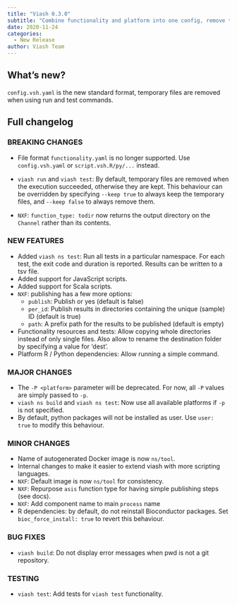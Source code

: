 ```yaml
---
title: "Viash 0.3.0"
subtitle: "Combine functionality and platform into one config, remove temporary files"
date: 2020-11-24
categories:
  - New Release
author: Viash Team
---
```


## What's new?

`config.vsh.yaml` is the new standard format, temporary files are removed when using run and test commands.

## Full changelog

### BREAKING CHANGES

* File format `functionality.yaml` is no longer supported. Use `config.vsh.yaml` or `script.vsh.R/py/...` instead.

* `viash run` and `viash test`: By default, temporary files are removed when the execution succeeded, otherwise they are kept. 
  This behaviour can be overridden by specifying `--keep true` to always keep the temporary files, and `--keep false` to always remove them.

* `NXF`: `function_type: todir` now returns the output directory on the `Channel` rather than its contents.

### NEW FEATURES

* Added `viash ns test`: Run all tests in a particular namespace. For each test, the exit code and duration is reported. Results can be written to a tsv file.
* Added support for JavaScript scripts.
* Added support for Scala scripts.
* `NXF`: publishing has a few more options:
  - `publish`: Publish or yes (default is false)
  - `per_id`: Publish results in directories containing the unique (sample) ID (default is true)
  - `path`: A prefix path for the results to be published (default is empty)
* Functionality resources and tests: Allow copying whole directories instead of only single files. Also allow to rename the destination folder by specifying a value for 'dest'.
* Platform R / Python dependencies: Allow running a simple command.

### MAJOR CHANGES

* The `-P <platform>` parameter will be deprecated. For now, all `-P` values are simply passed to `-p`.
* `viash ns build` and `viash ns test`: Now use all available platforms if `-p` is not specified.
* By default, python packages will not be installed as user. Use `user: true` to modify this behaviour.

### MINOR CHANGES

* Name of autogenerated Docker image is now `ns/tool`.
* Internal changes to make it easier to extend viash with more scripting languages.
* `NXF`: Default image is now `ns/tool` for consistency.
* `NXF`: Repurpose `asis` function type for having simple publishing steps (see docs).
* `NXF`: Add component name to main `process` name
* R dependencies: by default, do not reinstall Bioconductor packages. Set `bioc_force_install: true` to revert this behaviour.

### BUG FIXES

* `viash build`: Do not display error messages when pwd is not a git repository.

### TESTING

* `viash test`: Add tests for `viash test` functionality.

